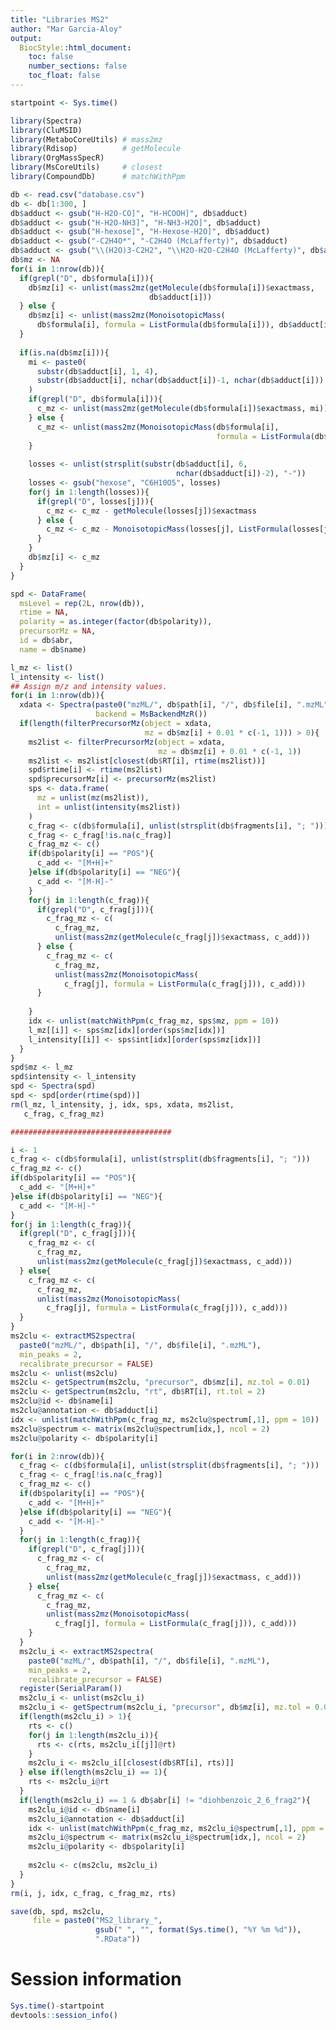 ```yaml
---
title: "Libraries MS2"
author: "Mar Garcia-Aloy"
output: 
  BiocStyle::html_document:
    toc: false
    number_sections: false
    toc_float: false
---
```


```r
startpoint <- Sys.time()
```

```r
library(Spectra)
library(CluMSID)
library(MetaboCoreUtils) # mass2mz
library(Rdisop)          # getMolecule
library(OrgMassSpecR)
library(MsCoreUtils)     # closest
library(CompoundDb)      # matchWithPpm 

db <- read.csv("database.csv")
db <- db[1:300, ]
db$adduct <- gsub("H-H2O-CO]", "H-HCOOH]", db$adduct)
db$adduct <- gsub("H-H2O-NH3]", "H-NH3-H2O]", db$adduct)
db$adduct <- gsub("H-hexose]", "H-Hexose-H2O]", db$adduct)
db$adduct <- gsub("-C2H4O*", "-C2H4O (McLafferty)", db$adduct)
db$adduct <- gsub("\\(H2O)3-C2H2", "\\H2O-H2O-C2H4O (McLafferty)", db$adduct)
db$mz <- NA
for(i in 1:nrow(db)){
  if(grepl("D", db$formula[i])){
    db$mz[i] <- unlist(mass2mz(getMolecule(db$formula[i])$exactmass, 
                               db$adduct[i]))
  } else {
    db$mz[i] <- unlist(mass2mz(MonoisotopicMass(
      db$formula[i], formula = ListFormula(db$formula[i])), db$adduct[i]))
  }
  
  if(is.na(db$mz[i])){
    mi <- paste0(
      substr(db$adduct[i], 1, 4),
      substr(db$adduct[i], nchar(db$adduct[i])-1, nchar(db$adduct[i]))
    )
    if(grepl("D", db$formula[i])){
      c_mz <- unlist(mass2mz(getMolecule(db$formula[i])$exactmass, mi))
    } else {
      c_mz <- unlist(mass2mz(MonoisotopicMass(db$formula[i], 
                                              formula = ListFormula(db$formula[i])), mi))
    }
    
    losses <- unlist(strsplit(substr(db$adduct[i], 6, 
                                     nchar(db$adduct[i])-2), "-"))
    losses <- gsub("hexose", "C6H10O5", losses)
    for(j in 1:length(losses)){
      if(grepl("D", losses[j])){
        c_mz <- c_mz - getMolecule(losses[j])$exactmass 
      } else {
        c_mz <- c_mz - MonoisotopicMass(losses[j], ListFormula(losses[j]))
      }
    }
    db$mz[i] <- c_mz
  }
}

spd <- DataFrame(
  msLevel = rep(2L, nrow(db)),
  rtime = NA,
  polarity = as.integer(factor(db$polarity)),
  precursorMz = NA,
  id = db$abr,
  name = db$name)

l_mz <- list()
l_intensity <- list()
## Assign m/z and intensity values.
for(i in 1:nrow(db)){
  xdata <- Spectra(paste0("mzML/", db$path[i], "/", db$file[i], ".mzML"), 
                   backend = MsBackendMzR())
  if(length(filterPrecursorMz(object = xdata, 
                              mz = db$mz[i] + 0.01 * c(-1, 1))) > 0){
    ms2list <- filterPrecursorMz(object = xdata, 
                                 mz = db$mz[i] + 0.01 * c(-1, 1))
    ms2list <- ms2list[closest(db$RT[i], rtime(ms2list))]
    spd$rtime[i] <- rtime(ms2list)
    spd$precursorMz[i] <- precursorMz(ms2list)
    sps <- data.frame(
      mz = unlist(mz(ms2list)),
      int = unlist(intensity(ms2list))
    )
    c_frag <- c(db$formula[i], unlist(strsplit(db$fragments[i], "; ")))
    c_frag <- c_frag[!is.na(c_frag)]
    c_frag_mz <- c()
    if(db$polarity[i] == "POS"){
      c_add <- "[M+H]+"
    }else if(db$polarity[i] == "NEG"){
      c_add <- "[M-H]-"
    }
    for(j in 1:length(c_frag)){
      if(grepl("D", c_frag[j])){
        c_frag_mz <- c(
          c_frag_mz, 
          unlist(mass2mz(getMolecule(c_frag[j])$exactmass, c_add)))
      } else {
        c_frag_mz <- c(
          c_frag_mz, 
          unlist(mass2mz(MonoisotopicMass(
            c_frag[j], formula = ListFormula(c_frag[j])), c_add)))
      }
      
    }
    idx <- unlist(matchWithPpm(c_frag_mz, sps$mz, ppm = 10))
    l_mz[[i]] <- sps$mz[idx][order(sps$mz[idx])]
    l_intensity[[i]] <- sps$int[idx][order(sps$mz[idx])]
  }
}
spd$mz <- l_mz
spd$intensity <- l_intensity
spd <- Spectra(spd)
spd <- spd[order(rtime(spd))]
rm(l_mz, l_intensity, j, idx, sps, xdata, ms2list,
   c_frag, c_frag_mz)

####################################

i <- 1
c_frag <- c(db$formula[i], unlist(strsplit(db$fragments[i], "; ")))
c_frag_mz <- c()
if(db$polarity[i] == "POS"){
  c_add <- "[M+H]+"
}else if(db$polarity[i] == "NEG"){
  c_add <- "[M-H]-"
}
for(j in 1:length(c_frag)){
  if(grepl("D", c_frag[j])){
    c_frag_mz <- c(
      c_frag_mz, 
      unlist(mass2mz(getMolecule(c_frag[j])$exactmass, c_add)))
  } else{
    c_frag_mz <- c(
      c_frag_mz, 
      unlist(mass2mz(MonoisotopicMass(
        c_frag[j], formula = ListFormula(c_frag[j])), c_add)))
  }
}
ms2clu <- extractMS2spectra(
  paste0("mzML/", db$path[i], "/", db$file[i], ".mzML"),
  min_peaks = 2,
  recalibrate_precursor = FALSE)
ms2clu <- unlist(ms2clu)
ms2clu <- getSpectrum(ms2clu, "precursor", db$mz[i], mz.tol = 0.01)
ms2clu <- getSpectrum(ms2clu, "rt", db$RT[i], rt.tol = 2)
ms2clu@id <- db$name[i]
ms2clu@annotation <- db$adduct[i]
idx <- unlist(matchWithPpm(c_frag_mz, ms2clu@spectrum[,1], ppm = 10))
ms2clu@spectrum <- matrix(ms2clu@spectrum[idx,], ncol = 2)
ms2clu@polarity <- db$polarity[i]

for(i in 2:nrow(db)){
  c_frag <- c(db$formula[i], unlist(strsplit(db$fragments[i], "; ")))
  c_frag <- c_frag[!is.na(c_frag)]
  c_frag_mz <- c()
  if(db$polarity[i] == "POS"){
    c_add <- "[M+H]+"
  }else if(db$polarity[i] == "NEG"){
    c_add <- "[M-H]-"
  }
  for(j in 1:length(c_frag)){
    if(grepl("D", c_frag[j])){
      c_frag_mz <- c(
        c_frag_mz, 
        unlist(mass2mz(getMolecule(c_frag[j])$exactmass, c_add)))
    } else{
      c_frag_mz <- c(
        c_frag_mz, 
        unlist(mass2mz(MonoisotopicMass(
          c_frag[j], formula = ListFormula(c_frag[j])), c_add)))
    }
  }
  ms2clu_i <- extractMS2spectra(
    paste0("mzML/", db$path[i], "/", db$file[i], ".mzML"),
    min_peaks = 2,
    recalibrate_precursor = FALSE)
  register(SerialParam())
  ms2clu_i <- unlist(ms2clu_i)
  ms2clu_i <- getSpectrum(ms2clu_i, "precursor", db$mz[i], mz.tol = 0.01)
  if(length(ms2clu_i) > 1){
    rts <- c()
    for(j in 1:length(ms2clu_i)){
      rts <- c(rts, ms2clu_i[[j]]@rt)
    }
    ms2clu_i <- ms2clu_i[[closest(db$RT[i], rts)]]
  } else if(length(ms2clu_i) == 1){
    rts <- ms2clu_i@rt
  }
  if(length(ms2clu_i) == 1 & db$abr[i] != "diohbenzoic_2_6_frag2"){
    ms2clu_i@id <- db$name[i]
    ms2clu_i@annotation <- db$adduct[i]
    idx <- unlist(matchWithPpm(c_frag_mz, ms2clu_i@spectrum[,1], ppm = 10))
    ms2clu_i@spectrum <- matrix(ms2clu_i@spectrum[idx,], ncol = 2)
    ms2clu_i@polarity <- db$polarity[i]
    
    ms2clu <- c(ms2clu, ms2clu_i) 
  }
}
rm(i, j, idx, c_frag, c_frag_mz, rts)

save(db, spd, ms2clu, 
     file = paste0("MS2_library_", 
                   gsub(" ", "", format(Sys.time(), "%Y %m %d")), 
                   ".RData"))
```


# Session information

```r
Sys.time()-startpoint
devtools::session_info()
```

